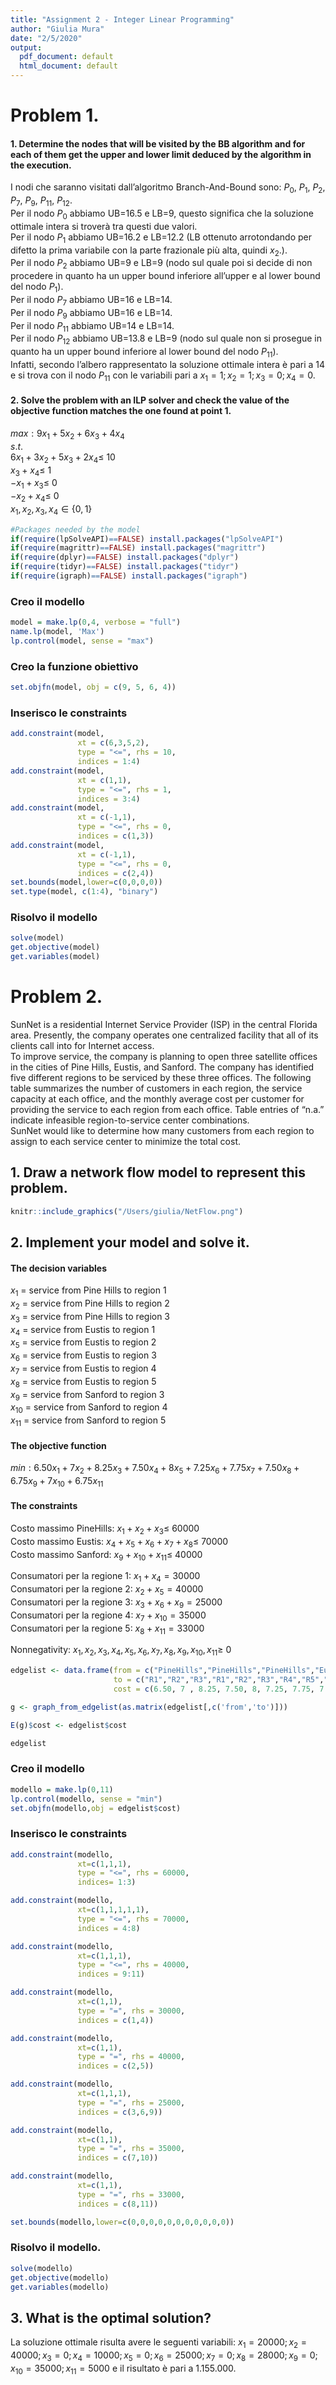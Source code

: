 ```yaml
---
title: "Assignment 2 - Integer Linear Programming"
author: "Giulia Mura"
date: "2/5/2020"
output:
  pdf_document: default
  html_document: default
---
```


# Problem 1. 
#### 1. Determine the nodes that will be visited by the BB algorithm and for each of them get the upper and lower limit deduced by the algorithm in the execution.  
I nodi che saranno visitati dall'algoritmo Branch-And-Bound sono: $P_0$, $P_1$, $P_2$, $P_7$, $P_9$, $P_{11}$, $P_{12}$.  
Per il nodo $P_0$ abbiamo UB=16.5 e LB=9, questo significa che la soluzione ottimale intera si troverà tra questi due valori.  
Per il nodo $P_1$ abbiamo UB=16.2 e LB=12.2 (LB ottenuto arrotondando per difetto la prima variabile con la parte frazionale più alta, quindi $x_2$.).  
Per il nodo $P_2$ abbiamo UB=9 e LB=9 (nodo sul quale poi si decide di non procedere in quanto ha un upper bound inferiore all'upper e al lower bound del nodo $P_1$).  
Per il nodo $P_7$ abbiamo UB=16 e LB=14.  
Per il nodo $P_9$ abbiamo UB=16 e LB=14.  
Per il nodo $P_{11}$ abbiamo UB=14 e LB=14.  
Per il nodo $P_{12}$ abbiamo UB=13.8 e LB=9 (nodo sul quale non si prosegue in quanto ha un upper bound inferiore al lower bound del nodo $P_{11}$).  
Infatti, secondo l'albero rappresentato la soluzione ottimale intera è pari a 14 e si trova con il nodo $P_{11}$ con le variabili pari a $x_1 = 1; x_2 = 1; x_3 = 0; x_4 = 0$.  

#### 2. Solve the problem with an ILP solver and check the value of the objective function matches the one found at point 1.

$max: 9x_1 + 5x_2 + 6x_3 + 4x_4$  
$s.t.$  
$6x_1 + 3x_2 + 5x_3 + 2x_4 \leq\ 10$  
$x_3 + x_4 \leq\ 1$  
$-x_1 + x_3 \leq\ 0$  
$-x_2 + x_4 \leq\ 0$  
$x_1, x_2, x_3, x_4 \in\left\{0,1\right\}$  

```r
#Packages needed by the model
if(require(lpSolveAPI)==FALSE) install.packages("lpSolveAPI")
if(require(magrittr)==FALSE) install.packages("magrittr")
if(require(dplyr)==FALSE) install.packages("dplyr")
if(require(tidyr)==FALSE) install.packages("tidyr")
if(require(igraph)==FALSE) install.packages("igraph")
```
### Creo il modello
```r
model = make.lp(0,4, verbose = "full")
name.lp(model, 'Max')
lp.control(model, sense = "max")
```
### Creo la funzione obiettivo
```r
set.objfn(model, obj = c(9, 5, 6, 4))
```
### Inserisco le constraints
```r
add.constraint(model,
               xt = c(6,3,5,2),
               type = "<=", rhs = 10,
               indices = 1:4)
add.constraint(model,
               xt = c(1,1),
               type = "<=", rhs = 1,
               indices = 3:4)
add.constraint(model,
               xt = c(-1,1),
               type = "<=", rhs = 0,
               indices = c(1,3))
add.constraint(model,
               xt = c(-1,1),
               type = "<=", rhs = 0,
               indices = c(2,4))
set.bounds(model,lower=c(0,0,0,0))
set.type(model, c(1:4), "binary")
```
### Risolvo il modello
```r
solve(model)
get.objective(model)
get.variables(model)
```


# Problem 2.  
SunNet is a residential Internet Service Provider (ISP) in the central Florida area. Presently, the company operates one centralized facility that all of its clients call into for Internet access.  
To improve service, the company is planning to open three satellite offices in the cities of Pine Hills, Eustis, and Sanford. The company has identified five different regions to be serviced by these three offices. The following table summarizes the number of customers in each region, the service capacity at each office, and the monthly average cost per customer for providing the service to each region from each office. Table entries of “n.a.” indicate infeasible region-to-service center combinations.  
SunNet would like to determine how many customers from each region to assign to each service center to minimize the total cost.

## 1. Draw a network flow model to represent this problem.

```r
knitr::include_graphics("/Users/giulia/NetFlow.png")
```

## 2. Implement your model and solve it.  
#### The decision variables
$x_1$ = service from Pine Hills to region 1  
$x_2$ = service from Pine Hills to region 2  
$x_3$ = service from Pine Hills to region 3  
$x_4$ = service from Eustis to region 1  
$x_5$ = service from Eustis to region 2  
$x_6$ = service from Eustis to region 3  
$x_7$ = service from Eustis to region 4  
$x_8$ = service from Eustis to region 5  
$x_9$ = service from Sanford to region 3  
$x_{10}$ = service from Sanford to region 4  
$x_{11}$ = service from Sanford to region 5  

#### The objective function
$min: 6.50x_1 + 7x_2 + 8.25x_3 + 7.50x_4 + 8x_5 + 7.25x_6 + 7.75x_7 + 7.50x_8 + 6.75x_9 + 7x_{10} + 6.75x_{11}$

#### The constraints
Costo massimo PineHills: $x_1 + x_2 + x_3 \leq\ 60000$  
Costo massimo Eustis: $x_4 + x_5 + x_6 + x_7 + x_8 \leq\ 70000$  
Costo massimo Sanford: $x_9 + x_{10} + x_{11} \leq\ 40000$  

Consumatori per la regione 1: $x_1 + x_4 = 30000$  
Consumatori per la regione 2: $x_2 + x_5 = 40000$  
Consumatori per la regione 3: $x_3 + x_6 + x_9 = 25000$  
Consumatori per la regione 4: $x_7 + x_{10} = 35000$  
Consumatori per la regione 5: $x_8 + x_{11} = 33000$  

Nonnegativity: $x_1, x_2, x_3, x_4, x_5, x_6, x_7, x_8, x_9, x_{10}, x_{11} \geq\ 0$

```r
edgelist <- data.frame(from = c("PineHills","PineHills","PineHills","Eustis","Eustis","Eustis","Eustis","Eustis","Sanford","Sanford","Sanford"),
                       to = c("R1","R2","R3","R1","R2","R3","R4","R5","R3","R4","R5"),
                       cost = c(6.50, 7 , 8.25, 7.50, 8, 7.25, 7.75, 7.50, 6.75, 7, 6.75))

g <- graph_from_edgelist(as.matrix(edgelist[,c('from','to')]))

E(g)$cost <- edgelist$cost

edgelist
```
### Creo il modello
```r
modello = make.lp(0,11)
lp.control(modello, sense = "min")
set.objfn(modello,obj = edgelist$cost)
```
### Inserisco le constraints
```r
add.constraint(modello,
               xt=c(1,1,1),
               type = "<=", rhs = 60000,
               indices= 1:3)

add.constraint(modello,
               xt=c(1,1,1,1,1),
               type = "<=", rhs = 70000,
               indices = 4:8)

add.constraint(modello,
               xt=c(1,1,1),
               type = "<=", rhs = 40000,
               indices = 9:11)

add.constraint(modello,
               xt=c(1,1),
               type = "=", rhs = 30000,
               indices = c(1,4))

add.constraint(modello,
               xt=c(1,1),
               type = "=", rhs = 40000,
               indices = c(2,5))

add.constraint(modello,
               xt=c(1,1,1),
               type = "=", rhs = 25000,
               indices = c(3,6,9))

add.constraint(modello,
               xt=c(1,1),
               type = "=", rhs = 35000,
               indices = c(7,10))

add.constraint(modello,
               xt=c(1,1),
               type = "=", rhs = 33000,
               indices = c(8,11))

set.bounds(modello,lower=c(0,0,0,0,0,0,0,0,0,0,0))
```
### Risolvo il modello.
```r
solve(modello)
get.objective(modello)
get.variables(modello)
```

## 3. What is the optimal solution?
La soluzione ottimale risulta avere le seguenti variabili: $x_1 = 20000; x_2 = 40000; x_3 = 0; x_4 = 10000; x_5 = 0; x_6 = 25000; x_7 = 0; x_8 = 28000; x_9 = 0; x_{10} = 35000; x_{11} = 5000$ e il risultato è pari a 1.155.000.  

